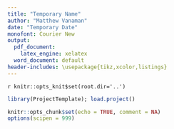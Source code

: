 ```yaml
---
title: "Temporary Name"
author: "Matthew Vanaman"
date: "Temporary Date"
monofont: Courier New
output:
  pdf_document: 
    latex_engine: xelatex
  word_document: default
header-includes: \usepackage{tikz,xcolor,listings}
---
```

`r knitr::opts_knit$set(root.dir='..')`

```r
library(ProjectTemplate); load.project()
```

```r
knitr::opts_chunk$set(echo = TRUE, comment = NA)
options(scipen = 999)
```
